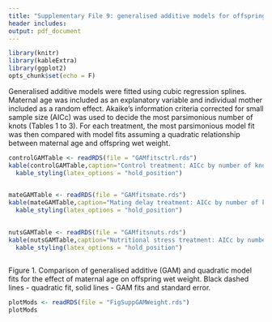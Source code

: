 ```yaml
---
title: "Supplementary File 9: generalised additive models for offspring wet weight"
header includes:
output: pdf_document
---
```


```r
library(knitr)
library(kableExtra)
library(ggplot2)
opts_chunk$set(echo = F)
```

Generalised additive models were fitted using cubic regression splines. Maternal age was included as an explanatory variable and individual mother included as a random effect.
Akaike's information criteria corrected for small sample size (AICc) was used to decide the most parsimonious number of knots (Tables 1 to 3). For each treatment, the most parsimonious model fit was then compared with model fits assuming a quadratic relationship between maternal age and offspring wet weight.

```r
controlGAMTable <- readRDS(file = "GAMfitsctrl.rds")
kable(controlGAMTable,caption="Control treatment: AICc by number of knots") %>%
  kable_styling(latex_options = "hold_position")
  
```


```r
mateGAMTable <- readRDS(file = "GAMfitsmate.rds")
kable(mateGAMTable,caption="Mating delay treatment: AICc by number of knots") %>%
  kable_styling(latex_options = "hold_position")
  
```


```r
nutsGAMTable <- readRDS(file = "GAMfitsnuts.rds")
kable(nutsGAMTable,caption="Nutritional stress treatment: AICc by number of knots") %>%
  kable_styling(latex_options = "hold_position")
  
```


\newpage
Figure 1. Comparison of generalised additive (GAM) and quadratic model fits for the effect of maternal age on offspring wet weight. Black dashed lines - quadratic fit, solid lines - GAM fits and standard error.

```r
plotMods <- readRDS(file = "FigSuppGAMWeight.rds")
plotMods
```


